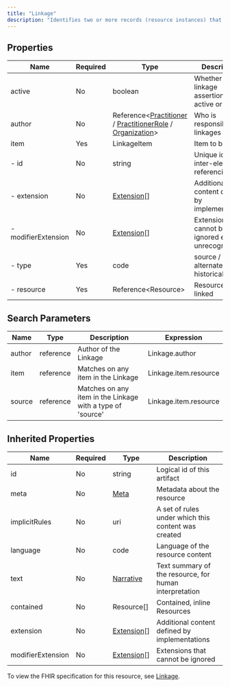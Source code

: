 ```yaml
---
title: "Linkage"
description: "Identifies two or more records (resource instances) that refer to the same real-world occurrence."
---
```


## Properties

| Name                | Required | Type                                                                                                                                                                                                    | Description                                            |
| ------------------- | -------- | ------------------------------------------------------------------------------------------------------------------------------------------------------------------------------------------------------- | ------------------------------------------------------ |
| active              | No       | boolean                                                                                                                                                                                                 | Whether this linkage assertion is active or not        |
| author              | No       | Reference&lt;[Practitioner](/medical-api/fhir/resources/practitioner) / [PractitionerRole](/medical-api/fhir/resources/practitionerrole) / [Organization](/medical-api/fhir/resources/organization)&gt; | Who is responsible for linkages                        |
| item                | Yes      | LinkageItem                                                                                                                                                                                             | Item to be linked                                      |
| - id                | No       | string                                                                                                                                                                                                  | Unique id for inter-element referencing                |
| - extension         | No       | [Extension](/medical-api/fhir/data-types/extension)[]                                                                                                                                                   | Additional content defined by implementations          |
| - modifierExtension | No       | [Extension](/medical-api/fhir/data-types/extension)[]                                                                                                                                                   | Extensions that cannot be ignored even if unrecognized |
| - type              | Yes      | code                                                                                                                                                                                                    | source / alternate / historical                        |
| - resource          | Yes      | Reference&lt;Resource&gt;                                                                                                                                                                               | Resource being linked                                  |

## Search Parameters

| Name   | Type      | Description                                                | Expression            |
| ------ | --------- | ---------------------------------------------------------- | --------------------- |
| author | reference | Author of the Linkage                                      | Linkage.author        |
| item   | reference | Matches on any item in the Linkage                         | Linkage.item.resource |
| source | reference | Matches on any item in the Linkage with a type of 'source' | Linkage.item.resource |

## Inherited Properties

| Name              | Required | Type                                                  | Description                                            |
| ----------------- | -------- | ----------------------------------------------------- | ------------------------------------------------------ |
| id                | No       | string                                                | Logical id of this artifact                            |
| meta              | No       | [Meta](/medical-api/fhir/data-types/meta)             | Metadata about the resource                            |
| implicitRules     | No       | uri                                                   | A set of rules under which this content was created    |
| language          | No       | code                                                  | Language of the resource content                       |
| text              | No       | [Narrative](/medical-api/fhir/data-types/narrative)   | Text summary of the resource, for human interpretation |
| contained         | No       | Resource[]                                            | Contained, inline Resources                            |
| extension         | No       | [Extension](/medical-api/fhir/data-types/extension)[] | Additional content defined by implementations          |
| modifierExtension | No       | [Extension](/medical-api/fhir/data-types/extension)[] | Extensions that cannot be ignored                      |

To view the FHIR specification for this resource, see [Linkage](https://www.hl7.org/fhir/StructureDefinition/Linkage).
